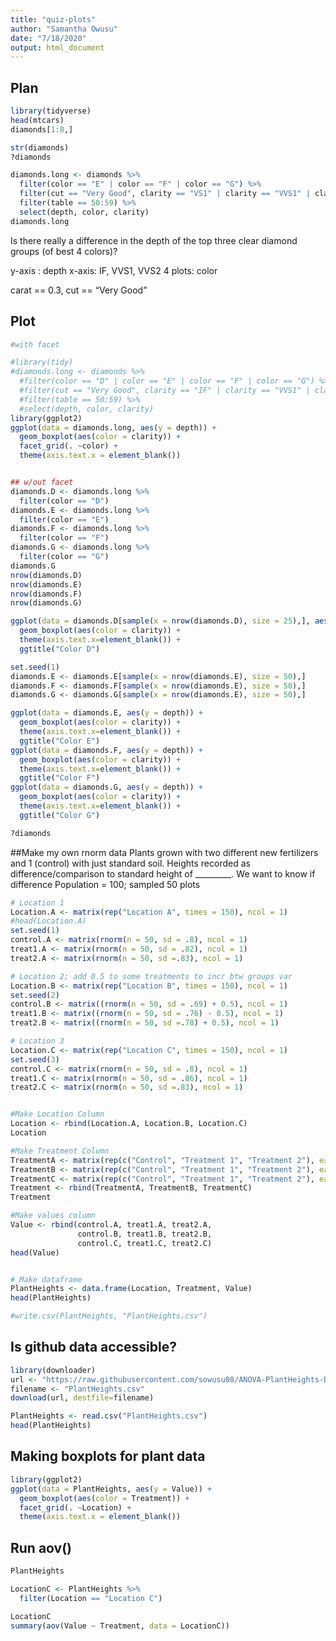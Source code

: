 ```yaml
---
title: "quiz-plots"
author: "Samantha Owusu"
date: "7/18/2020"
output: html_document
---
```


## Plan
```r
library(tidyverse)
head(mtcars)
diamonds[1:8,]

str(diamonds)
?diamonds

diamonds.long <- diamonds %>%
  filter(color == "E" | color == "F" | color == "G") %>%
  filter(cut == "Very Good", clarity == "VS1" | clarity == "VVS1" | clarity == "VVS2") %>%
  filter(table == 50:59) %>%
  select(depth, color, clarity)
diamonds.long
```
Is there really a difference in the depth of the top three clear diamond groups (of best 4 colors)?

y-axis : depth
x-axis: IF, VVS1, VVS2
4 plots: color

carat == 0.3, cut == "Very Good"

## Plot
```r
#with facet

#library(tidy)
#diamonds.long <- diamonds %>%
  #filter(color == "D" | color == "E" | color == "F" | color == "G") %>%
  #filter(cut == "Very Good", clarity == "IF" | clarity == "VVS1" | clarity == "VVS2") %>%
  #filter(table == 50:59) %>%
  #select(depth, color, clarity)
library(ggplot2)
ggplot(data = diamonds.long, aes(y = depth)) + 
  geom_boxplot(aes(color = clarity)) +
  facet_grid(. ~color) +
  theme(axis.text.x = element_blank())


## w/out facet
diamonds.D <- diamonds.long %>%
  filter(color == "D")
diamonds.E <- diamonds.long %>%
  filter(color == "E")
diamonds.F <- diamonds.long %>%
  filter(color == "F")
diamonds.G <- diamonds.long %>%
  filter(color == "G")
diamonds.G
nrow(diamonds.D)
nrow(diamonds.E)
nrow(diamonds.F)
nrow(diamonds.G)

ggplot(data = diamonds.D[sample(x = nrow(diamonds.D), size = 25),], aes(y = depth)) + 
  geom_boxplot(aes(color = clarity)) +
  theme(axis.text.x=element_blank()) +
  ggtitle("Color D") 

set.seed(1)
diamonds.E <- diamonds.E[sample(x = nrow(diamonds.E), size = 50),]
diamonds.F <- diamonds.F[sample(x = nrow(diamonds.E), size = 50),]
diamonds.G <- diamonds.G[sample(x = nrow(diamonds.E), size = 50),]

ggplot(data = diamonds.E, aes(y = depth)) + 
  geom_boxplot(aes(color = clarity)) +
  theme(axis.text.x=element_blank()) +
  ggtitle("Color E") 
ggplot(data = diamonds.F, aes(y = depth)) + 
  geom_boxplot(aes(color = clarity)) +
  theme(axis.text.x=element_blank()) +
  ggtitle("Color F")
ggplot(data = diamonds.G, aes(y = depth)) + 
  geom_boxplot(aes(color = clarity)) +
  theme(axis.text.x=element_blank()) +
  ggtitle("Color G") 

?diamonds
```

##Make my own rnorm data
Plants grown with two different new fertilizers and 1 (control) with just standard soil. Heights recorded as difference/comparison to standard height of _________. We want to know if difference
Population = 100; sampled 50 plots
```r
# Location 1
Location.A <- matrix(rep("Location A", times = 150), ncol = 1)
#head(Location.A)
set.seed(1)
control.A <- matrix(rnorm(n = 50, sd = .8), ncol = 1)
treat1.A <- matrix(rnorm(n = 50, sd = .82), ncol = 1)
treat2.A <- matrix(rnorm(n = 50, sd =.83), ncol = 1)

# Location 2; add 0.5 to some treatments to incr btw groups var
Location.B <- matrix(rep("Location B", times = 150), ncol = 1)
set.seed(2)
control.B <- matrix((rnorm(n = 50, sd = .69) + 0.5), ncol = 1)
treat1.B <- matrix((rnorm(n = 50, sd = .76) - 0.5), ncol = 1)
treat2.B <- matrix((rnorm(n = 50, sd =.78) + 0.5), ncol = 1)

# Location 3
Location.C <- matrix(rep("Location C", times = 150), ncol = 1)
set.seed(3)
control.C <- matrix(rnorm(n = 50, sd = .8), ncol = 1)
treat1.C <- matrix(rnorm(n = 50, sd = .86), ncol = 1)
treat2.C <- matrix(rnorm(n = 50, sd =.83), ncol = 1)


#Make Location Column
Location <- rbind(Location.A, Location.B, Location.C)
Location

#Make Treatment Column
TreatmentA <- matrix(rep(c("Control", "Treatment 1", "Treatment 2"), each = 50), ncol = 1)
TreatmentB <- matrix(rep(c("Control", "Treatment 1", "Treatment 2"), each = 50), ncol = 1)
TreatmentC <- matrix(rep(c("Control", "Treatment 1", "Treatment 2"), each = 50), ncol = 1)
Treatment <- rbind(TreatmentA, TreatmentB, TreatmentC)
Treatment

#Make values column
Value <- rbind(control.A, treat1.A, treat2.A, 
               control.B, treat1.B, treat2.B,
               control.C, treat1.C, treat2.C)
head(Value)


# Make dataframe
PlantHeights <- data.frame(Location, Treatment, Value)
head(PlantHeights)

#write.csv(PlantHeights, "PlantHeights.csv")
```


## Is github data accessible?
```r
library(downloader) 
url <- "https://raw.githubusercontent.com/sowusu08/ANOVA-PlantHeights-Data/master/Data/PlantHeights.csv"
filename <- "PlantHeights.csv" 
download(url, destfile=filename)

PlantHeights <- read.csv("PlantHeights.csv")
head(PlantHeights)
```

## Making boxplots for plant data
```r
library(ggplot2)
ggplot(data = PlantHeights, aes(y = Value)) + 
  geom_boxplot(aes(color = Treatment)) +
  facet_grid(. ~Location) +
  theme(axis.text.x = element_blank())

```

## Run aov()
```r
PlantHeights

LocationC <- PlantHeights %>%
  filter(Location == "Location C")

LocationC
summary(aov(Value ~ Treatment, data = LocationC))



```




